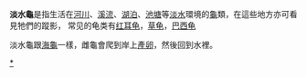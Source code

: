 {{expand|time=2015-07-10T10:33:17+00:00}}
{{unreferenced|time=2015-07-10T10:33:17+00:00}}
'''淡水龜'''是指生活在[[河川|河川]]、[[溪流|溪流]]、[[湖泊|湖泊]]、[[池塘|池塘]]等[[淡水|淡水]]環境的[[龜|龜]]類，在這些地方亦可看見牠們的蹤影，
常见的龟类有[[红耳龟|红耳龟]]，[[草龟|草龟]]，[[巴西龟|巴西龟]]

淡水龜跟[[海龜|海龜]]一樣，雌龜會爬到岸上[[產卵|產卵]]，然後回到水裡。
{{龟鳖小作品}}
[[Category:龟鳖目|*]]